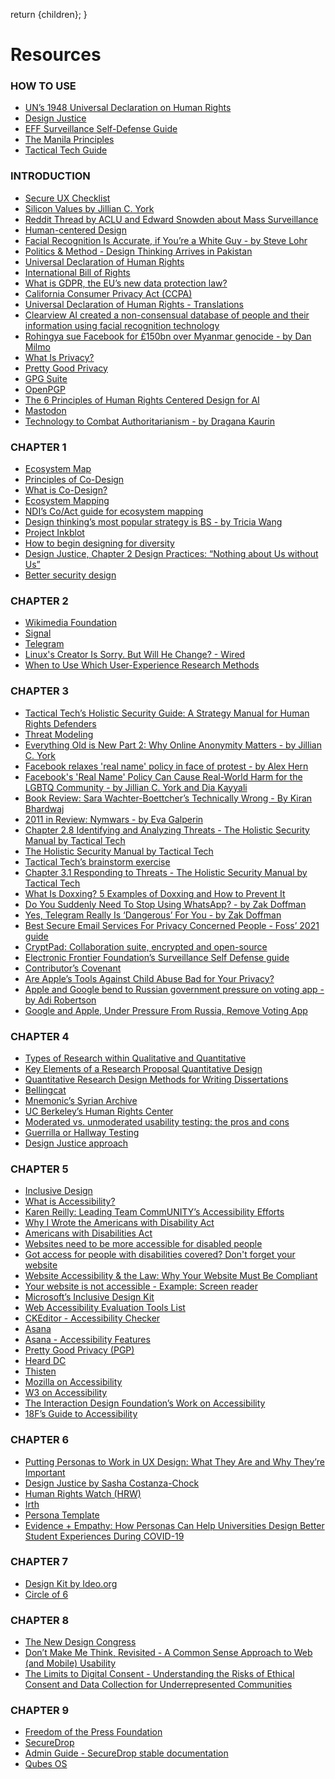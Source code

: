 
  return <MDXProvider components={uac().components}>{children}</MDXProvider>;
}

[comment]: # "↓↓↓ Editable ↓↓↓"

# Resources

### HOW TO USE

- [UN’s 1948 Universal Declaration on Human Rights](https://www.un.org/en/about-us/universal-declaration-of-human-rights)
- [Design Justice](https://design-justice.pubpub.org/)
- [EFF Surveillance Self-Defense Guide](https://ssd.eff.org/en)
- [The Manila Principles](https://manilaprinciples.org/index.html)
- [Tactical Tech Guide](https://ourdataourselves.tacticaltech.org/posts/23_guide_social_media/)

### INTRODUCTION

- [Secure UX Checklist](/s/Secure-UX-Checklist.pdf)
- [Silicon Values by Jillian C. York](https://www.penguinrandomhouse.com/books/667400/silicon-values-by-jillian-c-york/)
- [Reddit Thread by ACLU and Edward Snowden about Mass Surveillance](https://www.nngroup.com/articles/which-ux-research-methods/)
- [Human-centered Design](https://en.wikipedia.org/wiki/Human-centered_design)
- [Facial Recognition Is Accurate, if You’re a White Guy - by Steve Lohr](https://www.nytimes.com/2018/02/09/technology/facial-recognition-race-artificial-intelligence.html)
- [Politics & Method - Design Thinking Arrives in Pakistan](https://aansari86.medium.com/politics-method-cd4cc2c8f5e6)
- [Universal Declaration of Human Rights](https://www.standup4humanrights.org/en/declaration.html)
- [International Bill of Rights](https://www.ohchr.org/Documents/Publications/FactSheet2Rev.1en.pdf)
- [What is GDPR, the EU’s new data protection law?](https://gdpr.eu/what-is-gdpr/)
- [California Consumer Privacy Act (CCPA)](https://oag.ca.gov/privacy/ccpa)
- [Universal Declaration of Human Rights - Translations](https://www.ohchr.org/EN/UDHR/Documents/UDHR_Translations/eng.pdf)
- [Clearview AI created a non-consensual database of people and their information using facial recognition technology](https://www.buzzfeednews.com/article/ryanmac/clearview-ai-local-police-facial-recognition)
- [Rohingya sue Facebook for £150bn over Myanmar genocide - by Dan Milmo](https://www.theguardian.com/technology/2021/dec/06/rohingya-sue-facebook-myanmar-genocide-us-uk-legal-action-social-media-violence)
- [What Is Privacy?](https://privacyinternational.org/explainer/56/what-privacy)
- [Pretty Good Privacy](https://en.wikipedia.org/wiki/Pretty_Good_Privacy)
- [GPG Suite](https://gpgtools.org/)
- [OpenPGP](https://www.openpgp.org/)
- [The 6 Principles of Human Rights Centered Design for AI](https://xd.adobe.com/ideas/perspectives/social-impact/human-rights-centered-design/)
- [Mastodon](https://joinmastodon.org/)
- [Technology to Combat Authoritarianism - by Dragana Kaurin](https://www.thirteen.org/openmind/science/technology-to-combat-authoritarianism/6135/)

### CHAPTER 1

- [Ecosystem Map](https://servicedesigntools.org/tools/ecosystem-map)
- [Principles of Co-Design](https://morethancode.cc/T4SJ_fullreport_082018_AY_web.pdf)
- [What is Co-Design?](https://www.beyondstickynotes.com/what-is-codesign)
- [Ecosystem Mapping](https://www.enginess.io/insights/designing-complex-products-why-start-with-ecosystem-map)
- [NDI’s Co/Act guide for ecosystem mapping](https://www.ndi.org/sites/default/files/3.%20Ecosystem%20Mapping.pdf)
- [Design thinking’s most popular strategy is BS - by Tricia Wang](https://www.fastcompany.com/90649969/the-most-popular-design-thinking-strategy-is-bs)
- [Project Inkblot](https://www.projectinkblot.com/)
- [How to begin designing for diversity](https://thecreativeindependent.com/guides/how-to-begin-designing-for-diversity/)
- [Design Justice, Chapter 2 Design Practices: “Nothing about Us without Us”](https://direct.mit.edu/books/book/4605/chapter/211369/Design-Practices-Nothing-about-Us-without-Us)
- [Better security design](https://gusandrews.medium.com/better-security-by-design-88d4efcf916)

### CHAPTER 2

- [Wikimedia Foundation](https://wikimediafoundation.org/)
- [Signal](https://signal.org/en/)
- [Telegram](https://telegram.org/)
- [Linux's Creator Is Sorry. But Will He Change? - Wired](https://www.wired.com/story/linuxs-creator-is-sorry-but-will-he-change/)
- [When to Use Which User-Experience Research Methods](https://www.nngroup.com/articles/which-ux-research-methods/)

### CHAPTER 3

- [Tactical Tech’s Holistic Security Guide: A Strategy Manual for Human Rights Defenders](https://holistic-security.tacticaltech.org/chapters/explore.html)
- [Threat Modeling](https://sec.eff.org/topics/threat-modeling)
- [Everything Old is New Part 2: Why Online Anonymity Matters - by Jillian C. York](https://jilliancyork.com/2021/01/14/everything-old-is-new-part-2-why-online-anonymity-matters/)
- [Facebook relaxes 'real name' policy in face of protest - by Alex Hern](https://www.theguardian.com/technology/2015/nov/02/facebook-real-name-policy-protest)
- [Facebook's 'Real Name' Policy Can Cause Real-World Harm for the LGBTQ Community - by Jillian C. York and Dia Kayyali](https://www.eff.org/de/deeplinks/2014/09/facebooks-real-name-policy-can-cause-real-world-harm-lgbtq-community)
- [Book Review: Sara Wachter-Boettcher’s Technically Wrong - By Kiran Bhardwaj](https://tanginstitute.andover.edu/files/Book-Review_-Technically-Wrong-1.pdf)
- [2011 in Review: Nymwars - by Eva Galperin](https://www.eff.org/deeplinks/2011/12/2011-review-nymwars)
- [Chapter 2.8 Identifying and Analyzing Threats - The Holistic Security Manual by Tactical Tech](https://holistic-security.tacticaltech.org/chapters/explore/2-8-identifying-and-analysing-threats.html)
- [The Holistic Security Manual by Tactical Tech](https://holistic-security.tacticaltech.org/)
- [Tactical Tech’s brainstorm exercise](https://holistic-security.tacticaltech.org/exercises/explore/threat-brainstorm.html)
- [Chapter 3.1 Responding to Threats - The Holistic Security Manual by Tactical Tech](https://holistic-security.tacticaltech.org/chapters/strategise/3-1-responding-to-threats.html)
- [What Is Doxxing? 5 Examples of Doxxing and How to Prevent It](https://sectigostore.com/blog/what-is-doxxing-5-examples-of-doxxing-and-how-to-prevent-it/)
- [Do You Suddenly Need To Stop Using WhatsApp? - by Zak Doffman](https://www.forbes.com/sites/zakdoffman/2021/01/09/stop-using-whatsapp-after-facebook-apple-imessage-and-signal-privacy-backlash/?sh=4b18928e6cf5)
- [Yes, Telegram Really Is ‘Dangerous’ For You - by Zak Doffman](https://www.forbes.com/sites/zakdoffman/2021/04/22/forget-whatsapp-new-telegram-warning-for-millions-of-windows-10-users/?sh=3cc33d6c7857)
- [Best Secure Email Services For Privacy Concerned People - Foss’ 2021 guide](https://itsfoss.com/secure-private-email-services/)
- [CryptPad: Collaboration suite, encrypted and open-source](https://cryptpad.fr/)
- [Electronic Frontier Foundation’s Surveillance Self Defense guide](https://ssd.eff.org/en)
- [Contributor’s Covenant](https://www.contributor-covenant.org/version/2/0/code_of_conduct/)
- [Are Apple’s Tools Against Child Abuse Bad for Your Privacy?](https://www.nytimes.com/2021/08/18/technology/apple-child-abuse-tech-privacy.html)
- [Apple and Google bend to Russian government pressure on voting app - by Adi Robertson](https://www.theverge.com/2021/9/17/22679425/apple-google-remove-navalny-smart-voting-app-russian-election)
- [Google and Apple, Under Pressure From Russia, Remove Voting App](https://www.nytimes.com/2021/09/17/world/europe/russia-navalny-app-election.html)

### CHAPTER 4

- [Types of Research within Qualitative and Quantitative](https://researchguides.library.wisc.edu/c.php?g=861013&p=6170080)
- [Key Elements of a Research Proposal Quantitative Design](https://www.wssu.edu/about/offices-and-departments/office-of-sponsored-programs/pre-award/_Files/documents/develop-quantitative.pdf)
- [Quantitative Research Design Methods for Writing Dissertations](https://www.gcu.edu/blog/doctoral-journey/quantitative-research-design-methods-writing-dissertations)
- [Bellingcat](https://www.bellingcat.com/)
- [Mnemonic’s Syrian Archive](https://syrianarchive.org/)
- [UC Berkeley’s Human Rights Center](https://humanrights.berkeley.edu/home)
- [Moderated vs. unmoderated usability testing: the pros and cons](https://www.usertesting.com/resources/topics/moderated-vs-unmoderated-usability-testing)
- [Guerrilla or Hallway Testing](https://xd.adobe.com/ideas/process/user-testing/hallway-usability-test-guerrilla-testing/)
- [Design Justice approach](https://design-justice.pubpub.org/pub/cfohnud7/release/2)

### CHAPTER 5

- [Inclusive Design](https://www.nngroup.com/articles/inclusive-design/)
- [What is Accessibility?](https://www.interaction-design.org/literature/topics/accessibility#:~:text=Accessibility%20is%20the%20concept%20of,notably%20better%20designs%20for%20all.)
- [Karen Reilly: Leading Team CommUNITY’s Accessibility Efforts](https://www.digitalrights.community/blog/accessibility-digital-rights-1)
- [Why I Wrote the Americans with Disability Act](https://www.washingtonpost.com/posteverything/wp/2015/07/24/why-the-americans-with-disabilities-act-mattered/)
- [Americans with Disabilities Act](https://www.ada.gov/)
- [Websites need to be more accessible for disabled people](https://www.vox.com/the-goods/2019/2/5/18210912/websites-ada-compliance-lawsuits)
- [Got access for people with disabilities covered? Don't forget your website](https://www.theguardian.com/business/2018/nov/15/americans-with-disabilities-act-website-lawsuits-accessibility)
- [Website Accessibility & the Law: Why Your Website Must Be Compliant](https://www.searchenginejournal.com/website-accessibility-law/285199/#close)
- [Your website is not accessible - Example: Screen reader](https://www.youtube.com/watch?v=xpP_Km5L46E&ab_channel=AlexandraQin)
- [Microsoft’s Inclusive Design Kit](https://www.microsoft.com/design/inclusive/)
- [Web Accessibility Evaluation Tools List](https://www.w3.org/WAI/ER/tools/)
- [CKEditor - Accessibility Checker](https://ckeditor.com/pricing/#accessibility-checker)
- [Asana](https://asana.com/)
- [Asana - Accessibility Features](https://asana.com/guide/help/faq/accessibility)
- [Pretty Good Privacy (PGP)](https://www.techtarget.com/searchsecurity/definition/Pretty-Good-Privacy)
- [Heard DC](https://behearddc.org/)
- [Thisten](https://thisten.co/)
- [Mozilla on Accessibility](https://developer.mozilla.org/en-US/docs/Learn/Accessibility/What_is_accessibility)
- [W3 on Accessibility](https://www.w3.org/WAI/fundamentals/accessibility-intro/)
- [The Interaction Design Foundation’s Work on Accessibility](https://www.interaction-design.org/literature/topics/accessibility)
- [18F’s Guide to Accessibility](https://accessibility.18f.gov/checklist/)

### CHAPTER 6

- [Putting Personas to Work in UX Design: What They Are and Why They’re Important](https://xd.adobe.com/ideas/process/user-research/putting-personas-to-work-in-ux-design/)
- [Design Justice by Sasha Costanza-Chock](https://mitpress.mit.edu/books/design-justice)
- [Human Rights Watch (HRW)](https://www.hrw.org/)
- [Irth](https://irthapp.com/)
- [Persona Template](/s/UXS_Worksheet_CH6.pdf)
- [Evidence + Empathy: How Personas Can Help Universities Design Better Student Experiences During COVID-19](https://www.hksinc.com/our-news/articles/evidence-empathy-how-personas-can-help-universities-design-better-student-experiences-during-covid-19/)

### CHAPTER 7

- [Design Kit by Ideo.org](https://www.designkit.org/methods/3)
- [Circle of 6](https://www.circleof6app.com/)

### CHAPTER 8

- [The New Design Congress](https://newdesigncongress.org/en/)
- [Don’t Make Me Think, Revisited - A Common Sense Approach to Web (and Mobile) Usability](https://sensible.com/dont-make-me-think/)
- [The Limits to Digital Consent - Understanding the Risks of Ethical Consent and Data Collection for Underrepresented Communities](https://simplysecure.org/blog/the-limits-to-digital-consent-understanding-the-risks-of-ethical-consent-and-data-collection-for-underrepresented-communities/)

### CHAPTER 9

- [Freedom of the Press Foundation](https://freedom.press/)
- [SecureDrop](https://securedrop.org/)
- [Admin Guide - SecureDrop stable documentation](https://docs.securedrop.org/en/stable/admin.html#updating-localization-for-the-source-interface-and-the-journalist-interface)
- [Qubes OS](https://www.qubes-os.org/)
